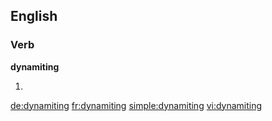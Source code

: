 ==English==

===Verb===
'''dynamiting'''

# {{present participle of|dynamite}}

[[de:dynamiting]]
[[fr:dynamiting]]
[[simple:dynamiting]]
[[vi:dynamiting]]